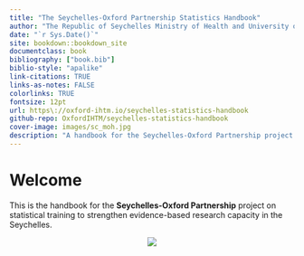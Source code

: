 ```yaml
--- 
title: "The Seychelles-Oxford Partnership Statistics Handbook"
author: "The Republic of Seychelles Ministry of Health and University of Oxford"
date: "`r Sys.Date()`"
site: bookdown::bookdown_site
documentclass: book
bibliography: ["book.bib"]
biblio-style: "apalike"
link-citations: TRUE
links-as-notes: FALSE
colorlinks: TRUE
fontsize: 12pt
url: https\://oxford-ihtm.io/seychelles-statistics-handbook
github-repo: OxfordIHTM/seychelles-statistics-handbook
cover-image: images/sc_moh.jpg
description: "A handbook for the Seychelles-Oxford Partnership project on statistical training to strengthen evidence-based research capacity in the Seychelles"
---
```


# Welcome {-}

This is the handbook for the **Seychelles-Oxford Partnership** project on statistical training to strengthen evidence-based research capacity in the Seychelles.

<center>
![](images/sc_moh.jpg)
</center>


